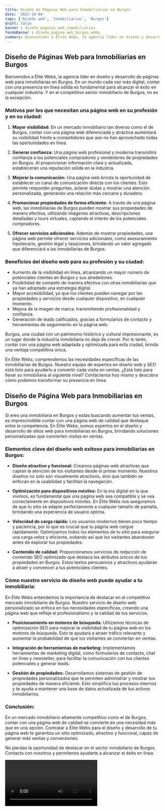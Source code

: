 ```yaml
---
title: Diseño de Páginas Web para Inmobiliarias en Burgos
date: '2023-10-04'
tags: ['Diseño web', 'Inmobiliarias', 'Burgos']
draft: false
banner : diseño_paginas_web_inmobiliarias
fondoBanner : diseño_pagina_web_burgos.webp
summary: Bienvenidos a Élite Webs, la agencia líder en diseño y desarrollo de páginas web para inmobiliarias en Burgos. En un mundo cada vez más digital, contar con una presencia en línea sólida es fundamental para alcanzar el éxito en cualquier industria. Y en el competitivo sector inmobiliario de Burgos, no es la excepción.
---
```


## Diseño de Páginas Web para Inmobiliarias en Burgos

Bienvenidos a Élite Webs, la agencia líder en diseño y desarrollo de páginas web para inmobiliarias en Burgos. En un mundo cada vez más digital, contar con una presencia en línea sólida es fundamental para alcanzar el éxito en cualquier industria. Y en el competitivo sector inmobiliario de Burgos, no es la excepción.

### Motivos por los que necesitan una página web en su profesión y en su ciudad:

1. **Mayor visibilidad:** En un mercado inmobiliario tan diverso como el de Burgos, contar con una página web diferenciada y atractiva aumentará su visibilidad frente a competidores que aún no han aprovechado todas las oportunidades en línea.

2. **Generar confianza:** Una página web profesional y moderna transmitirá confianza a los potenciales compradores y vendedores de propiedades en Burgos. Al proporcionar información clara y actualizada, establecerán una reputación sólida en la industria.

3. **Mejorar la comunicación:** Una página web brinda la oportunidad de establecer un canal de comunicación directa con los clientes. Esto permite responder preguntas, aclarar dudas y mostrar una atención personalizada, generando una relación más cercana y duradera.

4. **Promocionar propiedades de forma eficiente:** A través de una página web, las inmobiliarias de Burgos pueden mostrar sus propiedades de manera efectiva, utilizando imágenes atractivas, descripciones detalladas y tours virtuales, captando el interés de los potenciales compradores.

5. **Ofrecer servicios adicionales:** Además de mostrar propiedades, una página web permite ofrecer servicios adicionales, como asesoramiento hipotecario, gestión legal y tasaciones, brindando un valor agregado que diferenciará a las inmobiliarias de Burgos.

### Beneficios del diseño web para su profesión y su ciudad:

- Aumento de la visibilidad en línea, alcanzando un mayor número de potenciales clientes en Burgos y sus alrededores.
- Posibilidad de competir de manera efectiva con otras inmobiliarias que ya han adoptado una estrategia digital.
- Mayor accesibilidad, ya que los clientes pueden navegar por las propiedades y servicios desde cualquier dispositivo, en cualquier momento.
- Mejora de la imagen de marca, transmitiendo profesionalidad y confianza.
- Generación de leads calificados, gracias a formularios de contacto y herramientas de seguimiento en la página web.

Burgos, una ciudad con un patrimonio histórico y cultural impresionante, es un lugar donde la industria inmobiliaria no deja de crecer. Por lo tanto, contar con una página web adaptada y optimizada para esta ciudad, brinda una ventaja competitiva única.

En Élite Webs, comprendemos las necesidades específicas de las inmobiliarias de Burgos. Nuestro equipo de expertos en diseño web y SEO está listo para ayudarlo a convertir cada visita en ventas. ¿Está listo para llevar su inmobiliaria al siguiente nivel? Contáctenos hoy mismo y descubra cómo podemos transformar su presencia en línea.

<GifSeo />

<Cta />

## Diseño de Página Web para Inmobiliarias en Burgos

Si eres una inmobiliaria en Burgos y estás buscando aumentar tus ventas, es imprescindible contar con una página web de calidad que destaque entre la competencia. En Élite Webs, somos expertos en el diseño y desarrollo de sitios web para inmobiliarias en Burgos, brindando soluciones personalizadas que convierten visitas en ventas.

### Elementos clave del diseño web exitoso para inmobiliarias en Burgos:

- **Diseño atractivo y funcional:** Creamos páginas web atractivas que captan la atención de los visitantes desde el primer momento. Nuestros diseños no solo son visualmente atractivos, sino que también se enfocan en la usabilidad y facilitan la navegación.

- **Optimización para dispositivos móviles:** En la era digital en la que vivimos, es fundamental que una página web sea compatible y se vea correctamente en dispositivos móviles. En Élite Webs nos aseguramos de que tu sitio se adapte perfectamente a cualquier tamaño de pantalla, brindando una experiencia de usuario óptima.

- **Velocidad de carga rápida:** Los usuarios modernos tienen poco tiempo y paciencia, por lo que es crucial que tu página web cargue rápidamente. Optimizamos todos los elementos de tu sitio para asegurar una carga veloz y eficiente, evitando así que los visitantes abandonen antes de explorar tus propiedades.

- **Contenido de calidad:** Proporcionamos servicios de redacción de contenido SEO optimizado que destaca los atributos únicos de tus propiedades en Burgos. Estos textos persuasivos y atractivos ayudarán a atraer y convencer a tus potenciales clientes.

### Cómo nuestro servicio de diseño web puede ayudar a tu inmobiliaria:

En Élite Webs entendemos la importancia de destacar en el competitivo mercado inmobiliario de Burgos. Nuestro servicio de diseño web personalizado se enfoca en tus necesidades específicas, creando una página web que refleje el profesionalismo y la calidad de tus servicios.

- **Posicionamiento en motores de búsqueda:** Utilizamos técnicas de optimización SEO para mejorar la visibilidad de tu página web en los motores de búsqueda. Esto te ayudará a atraer tráfico relevante y aumentar la probabilidad de que los visitantes se conviertan en ventas.

- **Integración de herramientas de marketing:** Implementamos herramientas de marketing digital, como formularios de contacto, chat en línea y newsletter, para facilitar la comunicación con tus clientes potenciales y generar leads.

- **Gestión de propiedades:** Desarrollamos sistemas de gestión de propiedades personalizados que te permiten administrar y mostrar tus propiedades de manera eficiente. Esto simplifica tus procesos internos y te ayuda a mantener una base de datos actualizada de tus activos inmobiliarios.

### Conclusión:

En un mercado inmobiliario altamente competitivo como el de Burgos, contar con una página web de calidad se convierte en una necesidad más que en una opción. Contratar a Élite Webs para el diseño y desarrollo de tu página web te garantiza un sitio optimizado, atractivo y funcional, capaz de generar más ventas y conversiones.

No pierdas la oportunidad de destacar en el sector inmobiliario de Burgos. Contacta con nosotros y permítenos ayudarte a alcanzar el éxito en línea.

<Video />

<CtaBot job='Inmobiliarias' city='Burgos'/>

<Gmaps query='Burgos+españa+maps' />
